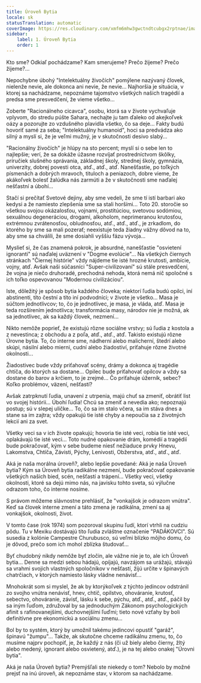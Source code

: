 ```yaml
---
title: Úroveň Bytia
locale: sk
statusTranslation: automatic
coverImage: https://res.cloudinary.com/xmfm6mhw3gwctndtcubgx2rptnae/image/upload/v1740468922/small_cover_tratado_de_psicologia_revolucionaria_a4c0dca4e0.webp
sidebar:
    label: 1. Úroveň Bytia
    order: 1
---
```

Kto sme? Odkiaľ pochádzame? Kam smerujeme? Prečo žijeme? Prečo žijeme?...

Nepochybne úbohý "Intelektuálny živočích" pomýlene nazývaný človek, nielenže nevie, ale dokonca ani nevie, že nevie... Najhoršia je situácia, v ktorej sa nachádzame, nepoznáme tajomstvo všetkých našich tragédií a predsa sme presvedčení, že vieme všetko...

Zoberte "Racionálneho cicavca", osobu, ktorá sa v živote vychvaľuje vplyvom, do stredu púšte Sahara, nechajte ju tam ďaleko od akejkoľvek oázy a pozorujte zo vzdušného plavidla všetko, čo sa deje... Fakty budú hovoriť samé za seba; "Intelektuálny humanoid", hoci sa predvádza ako silný a myslí si, že je veľmi mužný, je v skutočnosti desivo slabý...

"Racionálny živočích" je hlúpy na sto percent; myslí si o sebe len to najlepšie; verí, že sa dokáže úžasne rozvíjať prostredníctvom škôlky, príručiek slušného správania, základnej školy, strednej školy, gymnázia, univerzity, dobrej povesti otca, atď., atď., atď. Nanešťastie, po toľkých písmenách a dobrých mravoch, tituloch a peniazoch, dobre vieme, že akákoľvek bolesť žalúdka nás zarmúti a že v skutočnosti sme naďalej nešťastní a úbohí...

Stačí si prečítať Svetové dejiny, aby sme vedeli, že sme tí istí barbari ako kedysi a že namiesto zlepšenia sme sa stali horšími... Toto 20. storočie so všetkou svojou okázalosťou, vojnami, prostitúciou, svetovou sodómiou, sexuálnou degeneráciou, drogami, alkoholom, neprimeranou krutosťou, extrémnou zvrátenosťou, obludnosťou, atď., atď., atď., je zrkadlom, do ktorého by sme sa mali pozerať; neexistuje teda žiadny vážny dôvod na to, aby sme sa chválili, že sme dosiahli vyššiu fázu vývoja...

Myslieť si, že čas znamená pokrok, je absurdné, nanešťastie "osvietení ignoranti" sú naďalej uväznení v "Dogme evolúcie"... Na všetkých čiernych stránkach "Čiernej histórie" vždy nájdeme tie isté hrozné krutosti, ambície, vojny, atď. Avšak naši súčasníci "Super-civilizovaní" sú stále presvedčení, že vojna je niečo druhoradé, prechodná nehoda, ktorá nemá nič spoločné s ich toľko ospevovanou "Modernou civilizáciou".

Iste, dôležitý je spôsob bytia každého človeka; niektorí ľudia budú opilci, iní abstinenti, títo čestní a títo iní podvodníci; v živote je všetko... Masa je súčtom jednotlivcov; to, čo je jednotlivec, je masa, je vláda, atď. Masa je teda rozšírením jednotlivca; transformácia masy, národov nie je možná, ak sa jednotlivec, ak sa každý človek, nezmení...

Nikto nemôže poprieť, že existujú rôzne sociálne vrstvy; sú ľudia z kostola a z nevestinca; z obchodu a z poľa, atď., atď., atď. Takisto existujú rôzne Úrovne bytia. To, čo interne sme, nádherní alebo malicherní, štedrí alebo skúpi, násilní alebo mierni, cudní alebo žiadostiví, priťahuje rôzne životné okolnosti...

Žiadostivec bude vždy priťahovať scény, drámy a dokonca aj tragédie chtíča, do ktorých sa dostane... Opilec bude priťahovať opilcov a vždy sa dostane do barov a krčiem, to je zrejmé... Čo priťahuje úžerník, sebec? Koľko problémov, väzení, nešťastí?

Avšak zatrpknutí ľudia, unavení z utrpenia, majú chuť sa zmeniť, obrátiť list vo svojej histórii... Úbohí ľudia! Chcú sa zmeniť a nevedia ako; nepoznajú postup; sú v slepej uličke... To, čo sa im stalo včera, sa im stáva dnes a stane sa im zajtra; vždy opakujú tie isté chyby a nepoučia sa z životných lekcií ani za svet.

Všetky veci sa v ich živote opakujú; hovoria tie isté veci, robia tie isté veci, oplakávajú tie isté veci... Toto nudné opakovanie drám, komédií a tragédií bude pokračovať, kým v sebe budeme niesť nežiaduce prvky Hnevu, Lakomstva, Chtíča, Závisti, Pýchy, Lenivosti, Obžerstva, atď., atď., atď.

Aká je naša morálna úroveň?, alebo lepšie povedané: Aká je naša Úroveň bytia? Kým sa Úroveň bytia radikálne nezmení, bude pokračovať opakovanie všetkých našich bied, scén, nešťastí a trápení... Všetky veci, všetky okolnosti, ktoré sa dejú mimo nás, na javisku tohto sveta, sú výlučne odrazom toho, čo interne nosíme.

S právom môžeme slávnostne prehlásiť, že "vonkajšok je odrazom vnútra". Keď sa človek interne zmení a táto zmena je radikálna, zmení sa aj vonkajšok, okolnosti, život.

V tomto čase (rok 1974) som pozoroval skupinu ľudí, ktorí vtrhli na cudziu pôdu. Tu v Mexiku dostávajú títo ľudia zvláštne označenie "PADÁKOVCI". Sú susedia z kolónie Campestre Churubusco, sú veľmi blízko môjho domu, čo je dôvod, prečo som ich mohol zblízka študovať...

Byť chudobný nikdy nemôže byť zločin, ale vážne nie je to, ale ich Úroveň bytia... Denne sa medzi sebou hádajú, opíjajú, navzájom sa urážajú, stávajú sa vrahmi svojich vlastných spoločníkov v nešťastí, žijú určite v špinavých chatrčiach, v ktorých namiesto lásky vládne nenávisť...

Mnohokrát som si myslel, že ak by ktorýkoľvek z týchto jedincov odstránil zo svojho vnútra nenávisť, hnev, chtíč, opilstvo, ohováranie, krutosť, sebectvo, ohováranie, závisť, lásku k sebe, pýchu, atď., atď., atď., páčil by sa iným ľuďom, združoval by sa jednoduchým Zákonom psychologických afinit s rafinovanejšími, duchovnejšími ľuďmi; tieto nové vzťahy by boli definitívne pre ekonomickú a sociálnu zmenu...

Bol by to systém, ktorý by umožnil takému jedincovi opustiť "garáž", špinavú "žumpu"... Takže, ak skutočne chceme radikálnu zmenu, to, čo musíme najprv pochopiť, je, že každý z nás (či už biely alebo čierny, žltý alebo medený, ignorant alebo osvietený, atď.), je na tej alebo onakej "Úrovni bytia".

Aká je naša Úroveň bytia? Premýšľali ste niekedy o tom? Nebolo by možné prejsť na inú úroveň, ak nepoznáme stav, v ktorom sa nachádzame.

